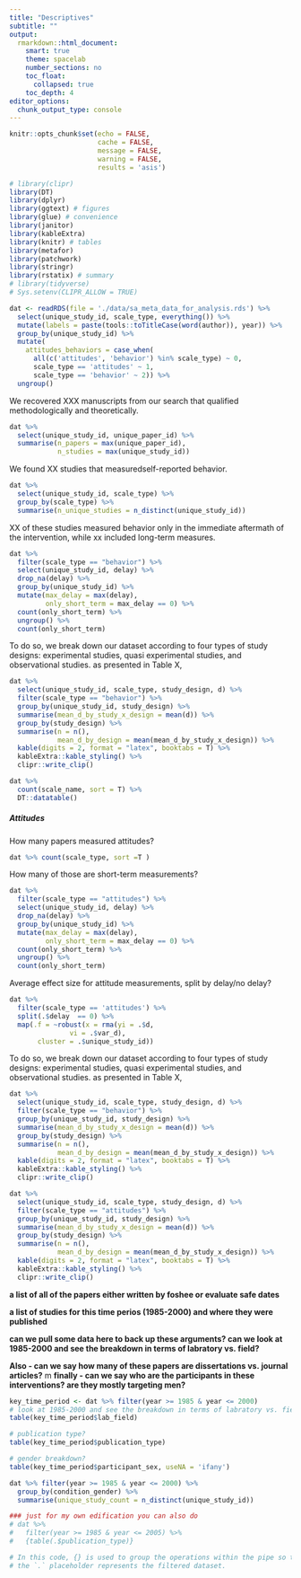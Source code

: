 ```yaml
---
title: "Descriptives"
subtitle: ""
output:
  rmarkdown::html_document:
    smart: true
    theme: spacelab
    number_sections: no
    toc_float:
      collapsed: true
    toc_depth: 4
editor_options: 
  chunk_output_type: console
---
```


```r
knitr::opts_chunk$set(echo = FALSE,
                      cache = FALSE,
                      message = FALSE,
                      warning = FALSE, 
                      results = 'asis')
```

```r
# library(clipr)
library(DT)
library(dplyr)
library(ggtext) # figures
library(glue) # convenience
library(janitor)
library(kableExtra)
library(knitr) # tables
library(metafor)
library(patchwork)
library(stringr)
library(rstatix) # summary
# library(tidyverse)
# Sys.setenv(CLIPR_ALLOW = TRUE)
```


```r
dat <- readRDS(file = './data/sa_meta_data_for_analysis.rds') %>%
  select(unique_study_id, scale_type, everything()) %>%
  mutate(labels = paste(tools::toTitleCase(word(author)), year)) %>%
  group_by(unique_study_id) %>%
  mutate(
    attitudes_behaviors = case_when(
      all(c('attitudes', 'behavior') %in% scale_type) ~ 0,
      scale_type == 'attitudes' ~ 1,
      scale_type == 'behavior' ~ 2)) %>%
  ungroup() 
```

We recovered XXX manuscripts from our search that qualified methodologically and theoretically. 


```r
dat %>% 
  select(unique_study_id, unique_paper_id) %>% 
  summarise(n_papers = max(unique_paper_id),
            n_studies = max(unique_study_id))
```

We found XX studies that measuredself-reported behavior.
```r
dat %>% 
  select(unique_study_id, scale_type) %>% 
  group_by(scale_type) %>% 
  summarise(n_unique_studies = n_distinct(unique_study_id)) 
```

XX of these studies measured behavior only in the immediate aftermath of the intervention, while xx included long-term measures.  
```r
dat %>% 
  filter(scale_type == "behavior") %>% 
  select(unique_study_id, delay) %>% 
  drop_na(delay) %>% 
  group_by(unique_study_id) %>% 
  mutate(max_delay = max(delay),
         only_short_term = max_delay == 0) %>% 
  count(only_short_term) %>% 
  ungroup() %>% 
  count(only_short_term)
```

To do so, we break down our dataset according to four types of study designs: experimental studies, quasi experimental studies, and observational studies. as presented in Table X, 
```r
dat %>% 
  select(unique_study_id, scale_type, study_design, d) %>% 
  filter(scale_type == "behavior") %>% 
  group_by(unique_study_id, study_design) %>% 
  summarise(mean_d_by_study_x_design = mean(d)) %>% 
  group_by(study_design) %>% 
  summarise(n = n(),
            mean_d_by_design = mean(mean_d_by_study_x_design)) %>% 
  kable(digits = 2, format = "latex", booktabs = T) %>%
  kableExtra::kable_styling() %>% 
  clipr::write_clip()
```


```r
dat %>% 
  count(scale_name, sort = T) %>%
  DT::datatable()
```


##### Attitudes
How many papers measured attitudes?

```r
dat %>% count(scale_type, sort =T )
```

How many of those are short-term measurements?

```r
dat %>% 
  filter(scale_type == "attitudes") %>% 
  select(unique_study_id, delay) %>% 
  drop_na(delay) %>% 
  group_by(unique_study_id) %>% 
  mutate(max_delay = max(delay),
         only_short_term = max_delay == 0) %>% 
  count(only_short_term) %>% 
  ungroup() %>% 
  count(only_short_term)
```

Average effect size for attitude measurements, split by delay/no delay?

```r
dat %>%
  filter(scale_type == 'attitudes') %>% 
  split(.$delay  == 0) %>%
  map(.f = ~robust(x = rma(yi = .$d, 
               vi = .$var_d), 
       cluster = .$unique_study_id))
```


To do so, we break down our dataset according to four types of study designs: experimental studies, quasi experimental studies, and observational studies. as presented in Table X, 
```r
dat %>% 
  select(unique_study_id, scale_type, study_design, d) %>% 
  filter(scale_type == "behavior") %>% 
  group_by(unique_study_id, study_design) %>% 
  summarise(mean_d_by_study_x_design = mean(d)) %>% 
  group_by(study_design) %>% 
  summarise(n = n(),
            mean_d_by_design = mean(mean_d_by_study_x_design)) %>% 
  kable(digits = 2, format = "latex", booktabs = T) %>%
  kableExtra::kable_styling() %>% 
  clipr::write_clip()
```


```r
dat %>% 
  select(unique_study_id, scale_type, study_design, d) %>% 
  filter(scale_type == "attitudes") %>% 
  group_by(unique_study_id, study_design) %>% 
  summarise(mean_d_by_study_x_design = mean(d)) %>% 
  group_by(study_design) %>% 
  summarise(n = n(),
            mean_d_by_design = mean(mean_d_by_study_x_design)) %>% 
  kable(digits = 2, format = "latex", booktabs = T) %>%
  kableExtra::kable_styling() %>% 
  clipr::write_clip()
```

**a list of all of the papers either written by foshee or evaluate safe dates**

**a list of studies for this time perios (1985-2000) and where they were published** 

**can we pull some data here to back up these arguments? can we look at 1985-2000 and see the breakdown in terms of labratory vs. field?** 

**Also - can we say how many of these papers are dissertations vs. journal articles?**
m
**finally - can we say who are the participants in these interventions? are they mostly targeting men?**

```r
key_time_period <- dat %>% filter(year >= 1985 & year <= 2000) 
# look at 1985-2000 and see the breakdown in terms of labratory vs. field?
table(key_time_period$lab_field)

# publication type?
table(key_time_period$publication_type)

# gender breakdown? 
table(key_time_period$participant_sex, useNA = 'ifany')

dat %>% filter(year >= 1985 & year <= 2000) %>%
  group_by(condition_gender) %>%
  summarise(unique_study_count = n_distinct(unique_study_id))

### just for my own edification you can also do 
# dat %>%
#   filter(year >= 1985 & year <= 2005) %>%
#   {table(.$publication_type)}

# In this code, {} is used to group the operations within the pipe so that
# the `.` placeholder represents the filtered dataset. 


```
